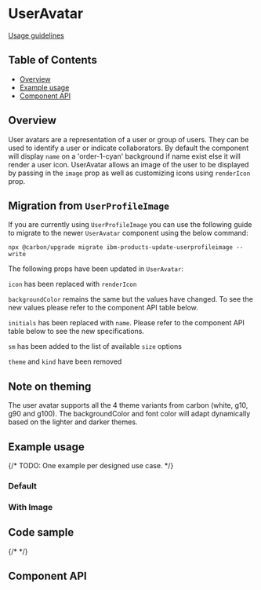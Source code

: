 
# UserAvatar

[Usage guidelines](https://pages.github.ibm.com/carbon/ibm-products/components/user-avatar/usage/)

## Table of Contents

- [Overview](#overview)
- [Example usage](#example-usage)
- [Component API](#component-api)

## Overview

User avatars are a representation of a user or group of users. They can be used
to identify a user or indicate collaborators. By default the component will
display `name` on a 'order-1-cyan' background if name exist else it will render
a user icon. UserAvatar allows an image of the user to be displayed by passing
in the `image` prop as well as customizing icons using `renderIcon` prop.

## Migration from `UserProfileImage`

If you are currently using `UserProfileImage` you can use the following guide to
migrate to the newer `UserAvatar` component using the below command:

`npx @carbon/upgrade migrate ibm-products-update-userprofileimage --write`

The following props have been updated in `UserAvatar`:

`icon` has been replaced with `renderIcon`

`backgroundColor` remains the same but the values have changed. To see the new
values please refer to the component API table below.

`initials` has been replaced with `name`. Please refer to the component API
table below to see the new specifications.

`sm` has been added to the list of available `size` options

`theme` and `kind` have been removed

## Note on theming

The user avatar supports all the 4 theme variants from carbon (white, g10, g90
and g100). The backgroundColor and font color will adapt dynamically based on
the lighter and darker themes.

## Example usage

{/* TODO: One example per designed use case. */}

### Default

<Canvas of={UserAvatarStories.Default}></Canvas>

### With Image

<Canvas of={UserAvatarStories.WithImage}></Canvas>

## Code sample

{/* <CodesandboxLink exampleDirectory="UserAvatar" /> */}

## Component API

<Controls />
